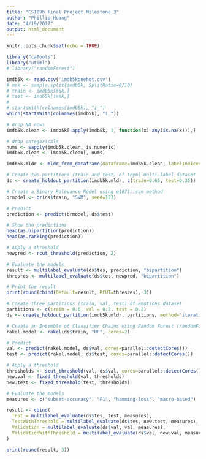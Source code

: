 ```yaml
---
title: "CS109b Final Project Milestone 3"
author: "Phillip Huang"
date: "4/19/2017"
output: html_document
---
```


```r
knitr::opts_chunk$set(echo = TRUE)
```

```r
library("caTools")
library("utiml")
# library("randomForest")
```


```r
imdb5k <- read.csv('imdb5konehot.csv')
# msk <- sample.split(imdb5k, SplitRatio=8/10)
# train <- imdb5k[msk,]
# test <- imdb5k[!msk,]
#     
# startsWith(colnames(imdb5k), "i_")
which(startsWith(colnames(imdb5k), "i_"))
```

```r
# drop NA rows
imdb5k.clean <- imdb5k[!apply(imdb5k, 1, function(x) any(is.na(x))),]

# drop categoricals
nums <- sapply(imdb5k.clean, is.numeric)
imdb5k.clean <- imdb5k.clean[, nums]
```


```r
imdb5k.mldr <- mldr_from_dataframe(dataframe=imdb5k.clean, labelIndices=which(startsWith(colnames(imdb5k.clean), "i_")))
```


```r
# Create two partitions (train and test) of toyml multi-label dataset
ds <- create_holdout_partition(imdb5k.mldr, c(train=0.65, test=0.35))

# Create a Binary Relevance Model using e1071::svm method
brmodel <- br(ds$train, "SVM", seed=123)

# Predict
prediction <- predict(brmodel, ds$test)

# Show the predictions
head(as.bipartition(prediction))
head(as.ranking(prediction))

# Apply a threshold
newpred <- rcut_threshold(prediction, 2)

# Evaluate the models
result <- multilabel_evaluate(ds$tes, prediction, "bipartition")
thresres <- multilabel_evaluate(ds$tes, newpred, "bipartition")

# Print the result
print(round(cbind(Default=result, RCUT=thresres), 3))
```

```r
# Create three partitions (train, val, test) of emotions dataset
partitions <- c(train = 0.6, val = 0.2, test = 0.2)
ds <- create_holdout_partition(imdb5k.mldr, partitions, method="iterative")

# Create an Ensemble of Classifier Chains using Random Forest (randomForest package)
rakel.model <- rakel(ds$train, "RF", cores=2)

# Predict
val <- predict(rakel.model, ds$val, cores=parallel::detectCores())
test <- predict(rakel.model, ds$test, cores=parallel::detectCores())

# Apply a threshold
thresholds <- scut_threshold(val, ds$val, cores=parallel::detectCores())
new.val <- fixed_threshold(val, thresholds)
new.test <- fixed_threshold(test, thresholds)

# Evaluate the models
measures <- c("subset-accuracy", "F1", "hamming-loss", "macro-based") 

result <- cbind(
  Test = multilabel_evaluate(ds$tes, test, measures),
  TestWithThreshold = multilabel_evaluate(ds$tes, new.test, measures),
  Validation = multilabel_evaluate(ds$val, val, measures),
  ValidationWithThreshold = multilabel_evaluate(ds$val, new.val, measures)
)

print(round(result, 3))
```

